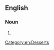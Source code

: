 {{also|crum cake}}
==English==

===Noun===
{{en-noun}}

# {{alt form|en|krumkake}}

[[Category:en:Desserts]]